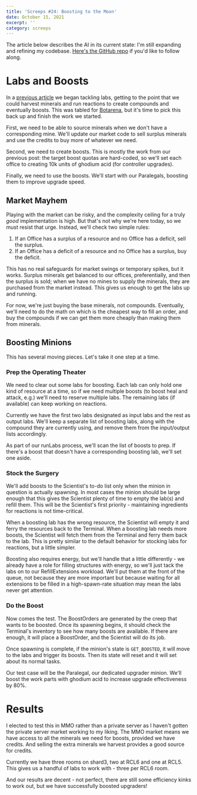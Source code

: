 ---
title: 'Screeps #24: Boosting to the Moon'
date: October 15, 2021
excerpt: ''
category: screeps
---

The article below describes the AI in its current state: I'm still expanding and refining my codebase. [Here's the GitHub repo](https://github.com/glitchassassin/screeps) if you'd like to follow along.

# Labs and Boosts

In a [previous article](/screeps/2021/08/24/screeps-for-science/) we began tackling labs, getting to the point that we could harvest minerals and run reactions to create compounds and eventually boosts. This was tabled for [Botarena](/screeps/2021/09/28/screeps-spawning-budget/), but it's time to pick this back up and finish the work we started.

First, we need to be able to source minerals when we don't have a corresponding mine. We'll update our market code to sell surplus minerals and use the credits to buy more of whatever we need.

Second, we need to create boosts. This is mostly the work from our previous post: the target boost quotas are hard-coded, so we'll set each office to creating 10k units of ghodium acid (for controller upgrades).

Finally, we need to use the boosts. We'll start with our Paralegals, boosting them to improve upgrade speed.

## Market Mayhem

Playing with the market can be risky, and the complexity ceiling for a truly _good_ implementation is high. But that's not why we're here today, so we must resist that urge. Instead, we'll check two simple rules:

1. If an Office has a surplus of a resource and no Office has a deficit, sell the surplus.
2. If an Office has a deficit of a resource and no Office has a surplus, buy the deficit.

This has no real safeguards for market swings or temporary spikes, but it works. Surplus minerals get balanced to our offices, preferentially, and then the surplus is sold; when we have no mines to supply the minerals, they are purchased from the market instead. This gives us enough to get the labs up and running.

For now, we're just buying the base minerals, not compounds. Eventually, we'll need to do the math on which is the cheapest way to fill an order, and buy the compounds if we can get them more cheaply than making them from minerals.

## Boosting Minions

This has several moving pieces. Let's take it one step at a time.

### Prep the Operating Theater

We need to clear out some labs for boosting. Each lab can only hold one kind of resource at a time, so if we need multiple boosts (to boost heal and attack, e.g.) we'll need to reserve multiple labs. The remaining labs (if available) can keep working on reactions.

Currently we have the first two labs designated as input labs and the rest as output labs. We'll keep a separate list of boosting labs, along with the compound they are currently using, and remove them from the input/output lists accordingly.

As part of our runLabs process, we'll scan the list of boosts to prep. If there's a boost that doesn't have a corresponding boosting lab, we'll set one aside.

### Stock the Surgery

We'll add boosts to the Scientist's to-do list only when the minion in question is actually spawning. In most cases the minion should be large enough that this gives the Scientist plenty of time to empty the lab(s) and refill them. This will be the Scientist's first priority - maintaining ingredients for reactions is not time-critical.

When a boosting lab has the wrong resource, the Scientist will empty it and ferry the resources back to the Terminal. When a boosting lab needs more boosts, the Scientist will fetch them from the Terminal and ferry them back to the lab. This is pretty similar to the default behavior for stocking labs for reactions, but a little simpler.

Boosting also requires energy, but we'll handle that a little differently - we already have a role for filling structures with energy, so we'll just tack the labs on to our RefillExtensions workload. We'll put them at the front of the queue, not because they are more important but because waiting for all extensions to be filled in a high-spawn-rate situation may mean the labs never get attention.

### Do the Boost

Now comes the test. The BoostOrders are generated by the creep that wants to be boosted. Once its spawning begins, it should check the Terminal's inventory to see how many boosts are available. If there are enough, it will place a BoostOrder, and the Scientist will do its job.

Once spawning is complete, if the minion's state is `GET_BOOSTED`, it will move to the labs and trigger its boosts. Then its state will reset and it will set about its normal tasks.

Our test case will be the Paralegal, our dedicated upgrader minion. We'll boost the work parts with ghodium acid to increase upgrade effectiveness by 80%.

# Results

I elected to test this in MMO rather than a private server as I haven't gotten the private server market working to my liking. The MMO market means we have access to all the minerals we need for boosts, provided we have credits. And selling the extra minerals we harvest provides a good source for credits.

Currently we have three rooms on shard3, two at RCL6 and one at RCL5. This gives us a handful of labs to work with - three per RCL6 room.

And our results are decent - not perfect, there are still some efficiency kinks to work out, but we have successfully boosted upgraders!
